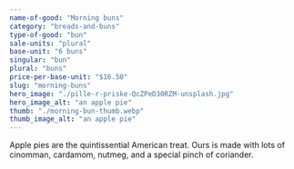```yaml
---
name-of-good: "Morning buns"
category: "breads-and-buns"
type-of-good: "bun"
sale-units: "plural"
base-unit: "6 buns"
singular: "bun"
plural: "buns"
price-per-base-unit: "$16.50"
slug: "morning-buns"
hero_image: "./pille-r-priske-QcZPeD30RZM-unsplash.jpg"
hero_image_alt: "an apple pie"
thumb: "./morning-bun-thumb.webp"
thumb_image_alt: "an apple pie"
---
```


Apple pies are the quintissential American treat. Ours is made with lots of cinomman, cardamom, nutmeg, and a special pinch of coriander.
